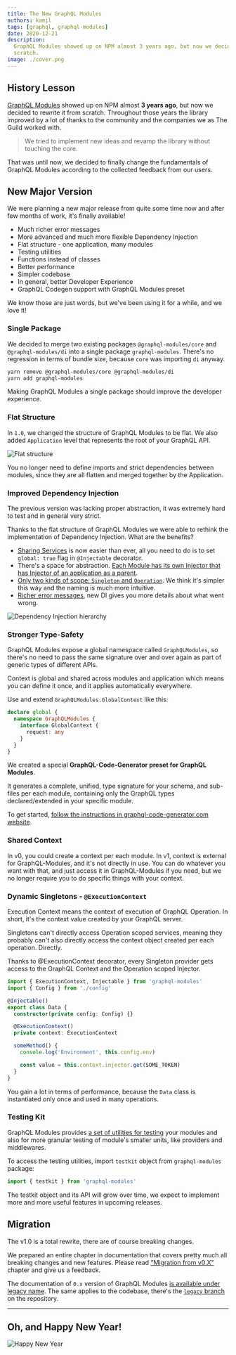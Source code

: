 ```yaml
---
title: The New GraphQL Modules
authors: kamil
tags: [graphql, graphql-modules]
date: 2020-12-21
description:
  GraphQL Modules showed up on NPM almost 3 years ago, but now we decided to rewrite it from
  scratch.
image: ./cover.png
---
```


## History Lesson

[GraphQL Modules](https://graphql-modules.com) showed up on NPM almost **3 years ago**, but now we
decided to rewrite it from scratch. Throughout those years the library improved by a lot of thanks
to the community and the companies we as The Guild worked with.

> We tried to implement new ideas and revamp the library without touching the core.

That was until now, we decided to finally change the fundamentals of GraphQL Modules according to
the collected feedback from our users.

## New Major Version

We were planning a new major release from quite some time now and after few months of work, it's
finally available!

- Much richer error messages
- More advanced and much more flexible Dependency Injection
- Flat structure - one application, many modules
- Testing utilities
- Functions instead of classes
- Better performance
- Simpler codebase
- In general, better Developer Experience
- GraphQL Codegen support with GraphQL Modules preset

We know those are just words, but we've been using it for a while, and we love it!

### Single Package

We decided to merge two existing packages `@graphql-modules/core` and `@graphql-modules/di` into a
single package `graphql-modules`. There's no regression in terms of bundle size, because `core` was
importing `di` anyway.

```sh
yarn remove @graphql-modules/core @graphql-modules/di
yarn add graphql-modules
```

Making GraphQL Modules a single package should improve the developer experience.

### Flat Structure

In `1.0`, we changed the structure of GraphQL Modules to be flat. We also added `Application` level
that represents the root of your GraphQL API.

![Flat structure](./flat-structure.png)

You no longer need to define imports and strict dependencies between modules, since they are all
flatten and merged together by the Application.

### Improved Dependency Injection

The previous version was lacking proper abstraction, it was extremely hard to test and in general
very strict.

Thanks to the flat structure of GraphQL Modules we were able to rethink the implementation of
Dependency Injection. What are the benefits?

- [Sharing Services](https://graphql-modules.com/docs/di/providers#global-providers-and-token) is
  now easier than ever, all you need to do is to set `global: true` flag in `@Injectable` decorator.
- There's a space for abstraction.
  [Each Module has its own Injector that has Injector of an application as a parent](https://graphql-modules.com/docs/di/introduction).
- [Only two kinds of scope: `Singleton` and `Operation`](https://graphql-modules.com/docs/di/scopes).
  We think it's simpler this way and the naming is much more intuitive.
- [Richer error messages](https://github.com/Urigo/graphql-modules/blob/master/packages/graphql-modules/tests/di-errors.spec.ts),
  new DI gives you more details about what went wrong.

![Dependency Injection hierarchy](./di-hierarchy.png)

### Stronger Type-Safety

GraphQL Modules expose a global namespace called `GraphQLModules`, so there's no need to pass the
same signature over and over again as part of generic types of different APIs.

Context is global and shared across modules and application which means you can define it once, and
it applies automatically everywhere.

Use and extend `GraphQLModules.GlobalContext` like this:

```typescript
declare global {
  namespace GraphQLModules {
    interface GlobalContext {
      request: any
    }
  }
}
```

We created a special **GraphQL-Code-Generator preset for GraphQL Modules**.

It generates a complete, unified, type signature for your schema, and sub-files per each module,
containing only the GraphQL types declared/extended in your specific module.

To get started,
[follow the instructions in graphql-code-generator.com website](https://graphql-code-generator.com/docs/presets/graphql-modules).

### Shared Context

In v0, you could create a context per each module. In v1, context is external for GraphQL-Modules,
and it's not directly in use. You can do whatever you want with that, and just access it in
GraphQL-Modules if you need, but we no longer require you to do specific things with your context.

### Dynamic Singletons - `@ExecutionContext`

Execution Context means the context of execution of GraphQL Operation. In short, it's the context
value created by your GraphQL server.

Singletons can't directly access Operation scoped services, meaning they probably can't also
directly access the context object created per each operation. Directly.

Thanks to @ExecutionContext decorator, every Singleton provider gets access to the GraphQL Context
and the Operation scoped Injector.

```typescript
import { ExecutionContext, Injectable } from 'graphql-modules'
import { Config } from './config'

@Injectable()
export class Data {
  constructor(private config: Config) {}

  @ExecutionContext()
  private context: ExecutionContext

  someMethod() {
    console.log('Environment', this.config.env)

    const value = this.context.injector.get(SOME_TOKEN)
  }
}
```

You gain a lot in terms of performance, because the `Data` class is instantiated only once and used
in many operations.

### Testing Kit

GraphQL Modules provides
[a set of utilities for testing](https://graphql-modules.com/docs/essentials/testing) your modules
and also for more granular testing of module's smaller units, like providers and middlewares.

To access the testing utilities, import `testkit` object from `graphql-modules` package:

```ts
import { testkit } from 'graphql-modules'
```

The testkit object and its API will grow over time, we expect to implement more and more useful
features in upcoming releases.

## Migration

The v1.0 is a total rewrite, there are of course breaking changes.

We prepared an entire chapter in documentation that covers pretty much all breaking changes and new
features. Please read ["Migration from v0.X"](https://graphql-modules.com/docs/recipes/migration)
chapter and give us a feedback.

The documentation of `0.x` version of GraphQL Modules
[is available under legacy name](https://graphql-modules.com/docs/legacy/introduction/getting-started).
The same applies to the codebase, there's the
[`legacy` branch](https://github.com/Urigo/graphql-modules/tree/legacy) on the repository.

---

## Oh, and Happy New Year!

![Happy New Year](./new-year.png)

